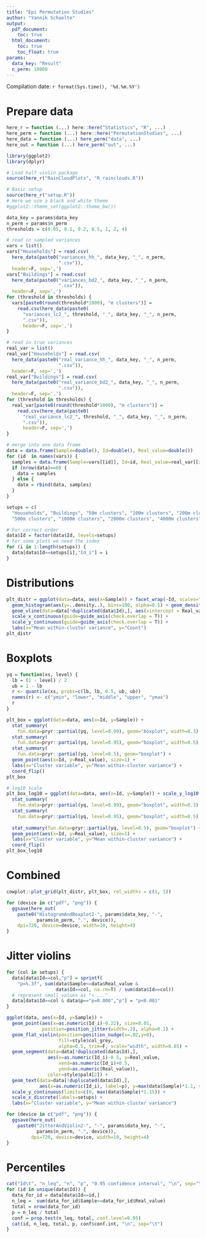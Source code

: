 ```yaml
---
title: "Epi Permutation Studies"
author: "Yannik Schaelte"
output:
  pdf_document:
    toc: true
  html_document:
    toc: true
    toc_float: true
params:
  data_key: "Result"
  n_perm: 10000
---
```


Compilation date: `r format(Sys.time(), '%d.%m.%Y')`

# Prepare data

```r
here_r = function (...) here::here("Statistics", "R", ...)
here_perm = function (...) here::here("PermutationStudies", ...)
here_data = function (...) here_perm("data", ...)
here_out = function (...) here_perm("out", ...)

library(ggplot2)
library(dplyr)

# Load half violin package
source(here_r("RainCloudPlots", "R_rainclouds.R"))

# Basic setup
source(here_r("setup.R"))
# Here we use a black and white theme
#ggplot2::theme_set(ggplot2::theme_bw())
```

```r
data_key = params$data_key
n_perm = params$n_perm
thresholds = c(0.05, 0.1, 0.2, 0.5, 1, 2, 4)

# read in sampled variances
vars = list()
vars["Households"] = read.csv(
  here_data(paste0("variances_hh_", data_key, "_", n_perm,
                   ".csv")),
  header=F, sep=',')
vars["Buildings"] = read.csv(
  here_data(paste0("variances_bd2_", data_key, "_", n_perm,
                   ".csv")),
  header=F, sep=',')
for (threshold in thresholds) {
  vars[paste0(round(threshold*1000), "m clusters")] = 
    read.csv(here_data(paste0(
      "variances_lc2_", threshold, "_", data_key, "_", n_perm,
      ".csv")),
      header=F, sep=',')
}

# read in true variances
real_var = list()
real_var["Households"] = read.csv(
  here_data(paste0("real_variance_hh_", data_key, "_", n_perm,
                   ".csv")),
  header=F, sep=',')
real_var["Buildings"] = read.csv(
  here_data(paste0("real_variance_bd2_", data_key, "_", n_perm,
                   ".csv")),
  header=F, sep=',')
for (threshold in thresholds) {
  real_var[paste0(round(threshold*1000), "m clusters")] = 
    read.csv(here_data(paste0(
      "real_variance_lc2_", threshold, "_", data_key, "_", n_perm,
      ".csv")),
      header=F, sep=',')
}

# merge into one data frame
data = data.frame(Sample=double(), Id=double(), Real_value=double())
for (id  in names(vars)) {
  samples = data.frame(Sample=vars[[id]], Id=id, Real_value=real_var[[id]])
  if (nrow(data)==0) {
    data = samples
  } else {
    data = rbind(data, samples)
  }
}

setups = c(
  "Households", "Buildings", "50m clusters", "100m clusters", "200m clusters",
  "500m clusters", "1000m clusters", "2000m clusters", "4000m clusters")

# For correct order
data$Id = factor(data$Id, levels=setups)
# For some plots we need the index
for (i in 1:length(setups)) {
  data[data$Id==setups[i],"Id_i"] = i
}
```

# Distributions

```r
plt_distr = ggplot(data=data, aes(x=Sample)) + facet_wrap(~Id, scales="free") + 
  geom_histogram(aes(y=..density..), bins=100, alpha=0.5) + geom_density() +
  geom_vline(data=data[!duplicated(data$Id),], aes(xintercept = Real_value)) +
  scale_x_continuous(guide=guide_axis(check.overlap = T)) +
  scale_y_continuous(guide=guide_axis(check.overlap = T)) +
  labs(x="Mean within-cluster variance", y="Count")
plt_distr
```

# Boxplots

```r
yq = function(xs, level) {
  lb = (1 - level) / 2
  ub = 1 - lb
  r <- quantile(xs, probs=c(lb, lb, 0.5, ub, ub))
  names(r) <- c("ymin", "lower", "middle", "upper", "ymax")
  r
}

plt_box = ggplot(data=data, aes(x=Id, y=Sample)) + 
  stat_summary(
    fun.data=pryr::partial(yq, level=0.99), geom="boxplot", width=0.3) +
  stat_summary(
    fun.data=pryr::partial(yq, level=0.95), geom="boxplot", width=0.5) + 
  stat_summary(
    fun.data=pryr::partial(yq, level=0.5), geom="boxplot") +
  geom_point(aes(x=Id, y=Real_value), size=1) +
  labs(x="Cluster variable", y="Mean within-cluster variance") +
  coord_flip()
plt_box

# log10 scale
plt_box_log10 = ggplot(data=data, aes(x=Id, y=Sample)) + scale_y_log10() +
  stat_summary(
    fun.data=pryr::partial(yq, level=0.99), geom="boxplot", width=0.3) +
  stat_summary(
    fun.data=pryr::partial(yq, level=0.95), geom="boxplot", width=0.5) + 
  
  stat_summary(fun.data=pryr::partial(yq, level=0.5), geom="boxplot") +
  geom_point(aes(x=Id, y=Real_value), size=1) +
  labs(x="Cluster variable", y="Mean within-cluster variance") +
  coord_flip()
plt_box_log10
```

# Combined

```r

cowplot::plot_grid(plt_distr, plt_box, rel_widths = c(1, 1))

for (device in c("pdf", "png")) {
  ggsave(here_out(
    paste0("HistogramAndBoxplot2-", params$data_key, "-",
           params$n_perm, ".", device)),
    dpi=720, device=device, width=10, height=4)
}
```

# Jitter violins

```r

for (col in setups) {
  data[data$Id==col,"p"] = sprintf(
    "p=%.3f", sum(data$Sample<=data$Real_value &
                  data$Id==col, na.rm=T) / sum(data$Id==col))
  # represent small values as "< ..."
  data[data$Id==col & data$p=="p=0.000","p"] = "p<0.001"
}

ggplot(data, aes(x=Id, y=Sample)) +
  geom_point(aes(x=as.numeric(Id_i)-0.22), size=0.01,
             position=position_jitter(width=.2), alpha=0.1) +
  geom_flat_violin(position=position_nudge(x=.02,y=0),
                   fill=style$col_grey,
                   alpha=0.5, trim=F, scale="width", width=0.85) +
  geom_segment(data=data[!duplicated(data$Id),],
               aes(x=as.numeric(Id_i)-0.5, y=Real_value,
                   xend=as.numeric(Id_i)+0.5,
                   yend=as.numeric(Real_value)),
               color=style$pal4[2]) +
  geom_text(data=data[!duplicated(data$Id),],
            aes(x=as.numeric(Id_i), label=p), y=max(data$Sample)*1.1, size=3.5) +
  scale_y_continuous(limits=c(0, max(data$Sample)*1.15)) +
  scale_x_discrete(labels=setups) +
  labs(x="Cluster variable", y="Mean within-cluster variance")

for (device in c("pdf", "png")) {
  ggsave(here_out(
    paste0("JitterAndViolin2-", "-", params$data_key, "-",
           params$n_perm, ".", device)),
         dpi=720, device=device, width=10, height=4)
}
```

# Percentiles

```r
cat("Id\t", "n_leq", "n", "p", "0.95 confidence interval", "\n", sep="\t")
for (id in unique(data$Id)) {
  data_for_id = data[data$Id==id,]
  n_leq =  sum(data_for_id$Sample<=data_for_id$Real_value)
  total = nrow(data_for_id)
  p = n_leq / total
  conf = prop.test(n_leq, total, conf.level=0.95)
  cat(id, n_leq, total, p, conf$conf.int, "\n", sep="\t")
}
```

